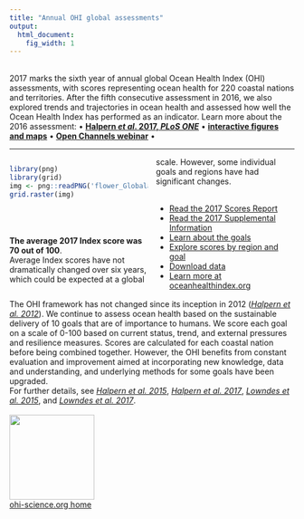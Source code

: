 ```yaml
---
title: "Annual OHI global assessments"
output:
  html_document:
    fig_width: 1
---
```


<!---From http://stackoverflow.com/questions/31753897/2-column-section-in-r-markdown:
Put in your css file or directly in rmarkdown--->
<style>
  .col2 {
    columns: 2 200px;         /* number of columns and width in pixels*/
    -webkit-columns: 2 200px; /* chrome, safari */
    -moz-columns: 2 200px;    /* firefox */
  }
</style>


<br>
2017 marks the sixth year of annual global Ocean Health Index (OHI) assessments, with scores representing ocean health for 220 coastal nations and territories. After the fifth consecutive assessment in 2016, we also explored trends and trajectories in ocean health and assessed how well the Ocean Health Index has performed as an indicator. Learn more about the 2016 assessment:
• [**Halpern *et al*. 2017, *PLoS ONE***](http://journals.plos.org/plosone/article?id=10.1371/journal.pone.0178267) • [**interactive figures and maps**](http://ohi-science.nceas.ucsb.edu/plos_change_in_global_ocean_health/) • [**Open Channels webinar**](https://www.openchannels.org/webinars/2017/drivers-and-implications-change-global-ocean-health-demonstrated-ocean-health-index) •
</center>

----

<div class="col2">
```r
library(png)
library(grid)
img <- png::readPNG('flower_Globalaverage2017.png') # hack to get website up 
grid.raster(img)
```

<br>
<br>
<br>
**The average 2017 Index score was 70 out of 100**.  
Average Index scores have not dramatically changed over six years, which could be expected at a global scale. However, some individual goals and regions have had significant changes.   
<br> 

- [Read the 2017 Scores Report]()
- [Read the 2017 Supplemental Information](https://cdn.rawgit.com/OHI-Science/ohi-global/draft/global_supplement/Supplement.html)
- [Learn about the goals](http://ohi-science.org/ohi-global/goals)    
- [Explore scores by region and goal](http://ohi-science.org/ohi-global/scores)    
- [Download data](http://ohi-science.org/ohi-global/download) 
- [Learn more at oceanhealthindex.org](http://www.oceanhealthindex.org/)
</div>

The OHI framework has not changed since its inception in 2012 ([*Halpern et al. 2012*](http://www.nature.com/nature/journal/v488/n7413/full/nature11397.html)). We continue to assess ocean health based on the sustainable delivery of 10 goals that are of importance to humans.  We score each goal on a scale of 0-100 based on current status, trend, and external pressures and resilience measures.  Scores are calculated for each coastal nation before being combined together. However, the OHI benefits from constant evaluation and improvement aimed at incorporating new knowledge, data and understanding, and underlying methods for some goals have been upgraded.  
For further details, see [*Halpern et al. 2015*](http://journals.plos.org/plosone/article?id=10.1371/journal.pone.0117863), [*Halpern et al. 2017*](http://journals.plos.org/plosone/article?id=10.1371/journal.pone.0178267),  [*Lowndes et al. 2015*](https://peerj.com/articles/1503), and [*Lowndes et al. 2017*](https://www.nature.com/articles/s41559-017-0160).
<br>
<br>
[<img src="https://docs.google.com/drawings/d/1633uvIYgsBhiKBddQAaTlvYDJgOK1uiDB6wkooNyhFc/pub?w=576&h=288" width="150px">](http://ohi-science.org)  
[ohi-science.org home](http://ohi-science.org)

<!--- TODO:
Show a static map of 2016 scores instead of the regions. 

Explore more on the Data Explorer page
Download on the download page...
--->
